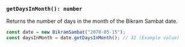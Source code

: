 ### `getDaysInMonth(): number`

Returns the number of days in the month of the Bikram Sambat date.

```jsx
const date = new BikramSambat("2078-05-15");
const daysInMonth = date.getDaysInMonth(); // 32 (Example value)
```
